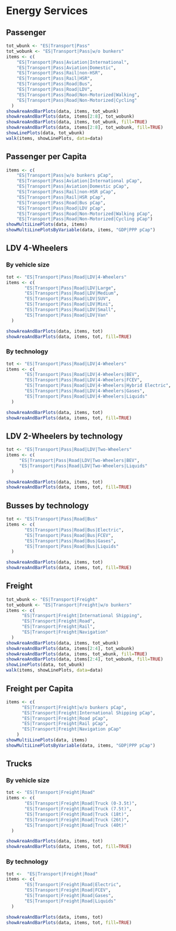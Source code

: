 # Energy Services
## Passenger
```r
tot_wbunk <- "ES|Transport|Pass"
tot_wobunk <- "ES|Transport|Pass|w/o bunkers"
items <- c(
    "ES|Transport|Pass|Aviation|International",
    "ES|Transport|Pass|Aviation|Domestic",
    "ES|Transport|Pass|Rail|non-HSR",
    "ES|Transport|Pass|Rail|HSR",
    "ES|Transport|Pass|Road|Bus",
    "ES|Transport|Pass|Road|LDV",
    "ES|Transport|Pass|Road|Non-Motorized|Walking",
    "ES|Transport|Pass|Road|Non-Motorized|Cycling"
  )
showAreaAndBarPlots(data, items, tot_wbunk)
showAreaAndBarPlots(data, items[2:8], tot_wobunk)
showAreaAndBarPlots(data, items, tot_wbunk, fill=TRUE)
showAreaAndBarPlots(data, items[2:8], tot_wobunk, fill=TRUE)
showLinePlots(data, tot_wbunk)
walk(items, showLinePlots, data=data)
```

## Passenger per Capita
```r

items <- c(
    "ES|Transport|Pass|w/o bunkers pCap",
    "ES|Transport|Pass|Aviation|International pCap",
    "ES|Transport|Pass|Aviation|Domestic pCap",
    "ES|Transport|Pass|Rail|non-HSR pCap",
    "ES|Transport|Pass|Rail|HSR pCap",
    "ES|Transport|Pass|Road|Bus pCap",
    "ES|Transport|Pass|Road|LDV pCap",
    "ES|Transport|Pass|Road|Non-Motorized|Walking pCap",
    "ES|Transport|Pass|Road|Non-Motorized|Cycling pCap")
showMultiLinePlots(data, items)    
showMultiLinePlotsByVariable(data, items, "GDP|PPP pCap")
```

## LDV 4-Wheelers 

### By vehicle size
```r
tot <- "ES|Transport|Pass|Road|LDV|4-Wheelers"
items <- c(
       "ES|Transport|Pass|Road|LDV|Large",
       "ES|Transport|Pass|Road|LDV|Medium",
       "ES|Transport|Pass|Road|LDV|SUV",
       "ES|Transport|Pass|Road|LDV|Mini",
       "ES|Transport|Pass|Road|LDV|Small",
       "ES|Transport|Pass|Road|LDV|Van"
  )

showAreaAndBarPlots(data, items, tot)
showAreaAndBarPlots(data, items, tot, fill=TRUE)
```

### By technology
```r
tot <- "ES|Transport|Pass|Road|LDV|4-Wheelers"
items <- c(
       "ES|Transport|Pass|Road|LDV|4-Wheelers|BEV",
       "ES|Transport|Pass|Road|LDV|4-Wheelers|FCEV",
       "ES|Transport|Pass|Road|LDV|4-Wheelers|Hybrid Electric",
       "ES|Transport|Pass|Road|LDV|4-Wheelers|Gases",
       "ES|Transport|Pass|Road|LDV|4-Wheelers|Liquids"
  )

showAreaAndBarPlots(data, items, tot)
showAreaAndBarPlots(data, items, tot, fill=TRUE)
```

## LDV 2-Wheelers by technology
```r
tot <- "ES|Transport|Pass|Road|LDV|Two-Wheelers"
items <- c(
     "ES|Transport|Pass|Road|LDV|Two-Wheelers|BEV",
     "ES|Transport|Pass|Road|LDV|Two-Wheelers|Liquids" 
  )

showAreaAndBarPlots(data, items, tot)
showAreaAndBarPlots(data, items, tot, fill=TRUE)
```

## Busses by technology
```r
tot <- "ES|Transport|Pass|Road|Bus"
items <- c(
       "ES|Transport|Pass|Road|Bus|Electric",
       "ES|Transport|Pass|Road|Bus|FCEV",
       "ES|Transport|Pass|Road|Bus|Gases",
       "ES|Transport|Pass|Road|Bus|Liquids" 
  )

showAreaAndBarPlots(data, items, tot)
showAreaAndBarPlots(data, items, tot, fill=TRUE)
```

## Freight
```r
tot_wbunk <- "ES|Transport|Freight"
tot_wobunk <- "ES|Transport|Freight|w/o bunkers"
items <- c(
      "ES|Transport|Freight|International Shipping",
      "ES|Transport|Freight|Road",
      "ES|Transport|Freight|Rail",
      "ES|Transport|Freight|Navigation"
  )
showAreaAndBarPlots(data, items, tot_wbunk)
showAreaAndBarPlots(data, items[2:4], tot_wobunk)
showAreaAndBarPlots(data, items, tot_wbunk, fill=TRUE)
showAreaAndBarPlots(data, items[2:4], tot_wobunk, fill=TRUE)
showLinePlots(data, tot_wbunk)
walk(items, showLinePlots, data=data)
```

## Freight per Capita
```r

items <- c(
      "ES|Transport|Freight|w/o bunkers pCap",
      "ES|Transport|Freight|International Shipping pCap",
      "ES|Transport|Freight|Road pCap",
      "ES|Transport|Freight|Rail pCap",
      "ES|Transport|Freight|Navigation pCap"
    )
showMultiLinePlots(data, items)    
showMultiLinePlotsByVariable(data, items, "GDP|PPP pCap")
```

## Trucks

### By vehicle size
```r
tot <- "ES|Transport|Freight|Road"
items <- c(
       "ES|Transport|Freight|Road|Truck (0-3.5t)",
       "ES|Transport|Freight|Road|Truck (7.5t)",
       "ES|Transport|Freight|Road|Truck (18t)",
       "ES|Transport|Freight|Road|Truck (26t)",
       "ES|Transport|Freight|Road|Truck (40t)"
  )

showAreaAndBarPlots(data, items, tot)
showAreaAndBarPlots(data, items, tot, fill=TRUE)
```

### By technology
```r
tot <-  "ES|Transport|Freight|Road"
items <- c(
       "ES|Transport|Freight|Road|Electric",
       "ES|Transport|Freight|Road|FCEV",
       "ES|Transport|Freight|Road|Gases",
       "ES|Transport|Freight|Road|Liquids"
  )

showAreaAndBarPlots(data, items, tot)
showAreaAndBarPlots(data, items, tot, fill=TRUE)
```
